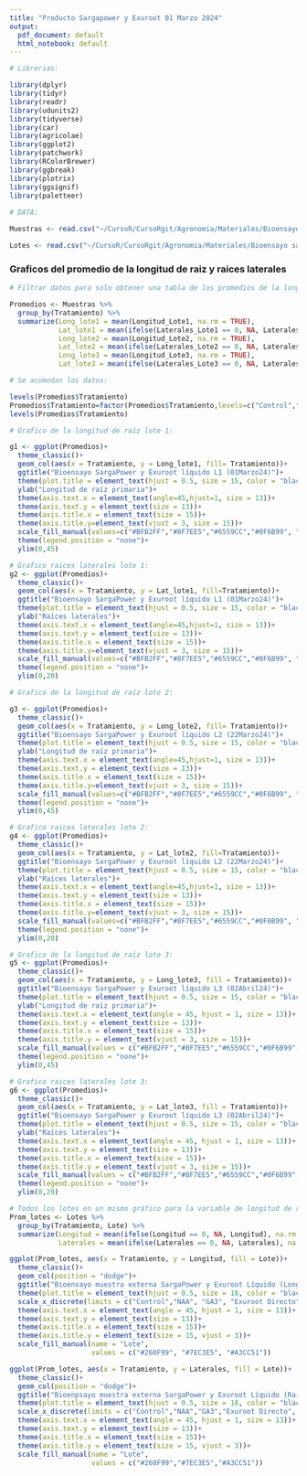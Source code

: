 ```yaml
---
title: "Producto Sargapower y Exuroot 01 Marzo 2024"
output:
  pdf_document: default
  html_notebook: default
---
```


```r
# Librerias:

library(dplyr)
library(tidyr) 
library(readr) 
library(udunits2)
library(tidyverse)
library(car)
library(agricolae)
library(ggplot2)
library(patchwork)
library(RColorBrewer)
library(ggbreak)
library(plotrix)
library(ggsignif)
library(paletteer)
 
# DATA:

Muestras <- read.csv("~/CursoR/CursoRgit/Agronomia/Materiales/Bioensayo sargapower.csv")

Lotes <- read.csv("~/CursoR/CursoRgit/Agronomia/Materiales/Bioensayo sargapower_lotes.csv")
```

### Graficos del promedio de la longitud de raiz y raices laterales
```r
# Filtrar datos para solo obtener una tabla de los promedios de la longitud de raiz y de las raíces laterales:

Promedios <- Muestras %>%
  group_by(Tratamiento) %>%
  summarize(Long_lote1 = mean(Longitud_Lote1, na.rm = TRUE),
            Lat_lote1 = mean(ifelse(Laterales_Lote1 == 0, NA, Laterales_Lote1), na.rm = TRUE),
            Long_lote2 = mean(Longitud_Lote2, na.rm = TRUE),
            Lat_lote2 = mean(ifelse(Laterales_Lote2 == 0, NA, Laterales_Lote2), na.rm = TRUE),
            Long_lote3 = mean(Longitud_Lote3, na.rm = TRUE),
            Lat_lote3 = mean(ifelse(Laterales_Lote3 == 0, NA, Laterales_Lote3), na.rm = TRUE))

# Se acomodan los datos:

levels(Promedios$Tratamiento)
Promedios$Tratamiento=factor(Promedios$Tratamiento,levels=c("Control","NAA","GA3", "Exuroot Directo","Exuroot 1:20","Exuroot 1:50", "SargaPower Directo","SargaPower 1:20","SargaPower 1:50"))
levels(Promedios$Tratamiento)

# Grafico de la longitud de raíz lote 1:

g1 <- ggplot(Promedios)+
  theme_classic()+
  geom_col(aes(x = Tratamiento, y = Long_lote1, fill= Tratamiento))+
  ggtitle("Bioensayo SargaPower y Exuroot líquido L1 (01Marzo24)")+
  theme(plot.title = element_text(hjust = 0.5, size = 15, color = "black", face = "bold"))+
  ylab("Longitud de raíz primaria")+
  theme(axis.text.x = element_text(angle=45,hjust=1, size = 13))+
  theme(axis.text.y = element_text(size = 13))+
  theme(axis.title.x = element_text(size = 15))+
  theme(axis.title.y=element_text(vjust = 3, size = 15))+
  scale_fill_manual(values=c("#BFB2FF","#8F7EE5","#6559CC","#0F6B99", "#0F6B99","#0F6B99","#A3CC51","#A3CC51","#A3CC51"))+
  theme(legend.position = "none")+
  ylim(0,45)

# Grafico raices laterales lote 1:
g2 <- ggplot(Promedios)+
  theme_classic()+
  geom_col(aes(x = Tratamiento, y = Lat_lote1, fill=Tratamiento))+
  ggtitle("Bioensayo SargaPower y Exuroot líquido L1 (01Marzo24)")+
  theme(plot.title = element_text(hjust = 0.5, size = 15, color = "black", face = "bold"))+
  ylab("Raíces laterales")+
  theme(axis.text.x = element_text(angle=45,hjust=1, size = 13))+
  theme(axis.text.y = element_text(size = 13))+
  theme(axis.title.x = element_text(size = 15))+
  theme(axis.title.y=element_text(vjust = 3, size = 15))+
  scale_fill_manual(values=c("#BFB2FF","#8F7EE5","#6559CC","#0F6B99", "#0F6B99","#0F6B99","#A3CC51","#A3CC51","#A3CC51"))+
  theme(legend.position = "none")+
  ylim(0,20)

# Grafico de la longitud de raíz lote 2:

g3 <- ggplot(Promedios)+
  theme_classic()+
  geom_col(aes(x = Tratamiento, y = Long_lote2, fill= Tratamiento))+
  ggtitle("Bioensayo SargaPower y Exuroot líquido L2 (22Marzo24)")+
  theme(plot.title = element_text(hjust = 0.5, size = 15, color = "black", face = "bold"))+
  ylab("Longitud de raíz primaria")+
  theme(axis.text.x = element_text(angle=45,hjust=1, size = 13))+
  theme(axis.text.y = element_text(size = 13))+
  theme(axis.title.x = element_text(size = 15))+
  theme(axis.title.y=element_text(vjust = 3, size = 15))+
  scale_fill_manual(values=c("#BFB2FF","#8F7EE5","#6559CC","#0F6B99", "#0F6B99","#0F6B99","#A3CC51","#A3CC51","#A3CC51"))+
  theme(legend.position = "none")+
  ylim(0,45)

# Grafico raices laterales lote 2:
g4 <- ggplot(Promedios)+
  theme_classic()+
  geom_col(aes(x = Tratamiento, y = Lat_lote2, fill=Tratamiento))+
  ggtitle("Bioensayo SargaPower y Exuroot líquido L2 (22Marzo24)")+
  theme(plot.title = element_text(hjust = 0.5, size = 15, color = "black", face = "bold"))+
  ylab("Raíces laterales")+
  theme(axis.text.x = element_text(angle=45,hjust=1, size = 13))+
  theme(axis.text.y = element_text(size = 13))+
  theme(axis.title.x = element_text(size = 15))+
  theme(axis.title.y=element_text(vjust = 3, size = 15))+
  scale_fill_manual(values=c("#BFB2FF","#8F7EE5","#6559CC","#0F6B99", "#0F6B99","#0F6B99","#A3CC51","#A3CC51","#A3CC51"))+
  theme(legend.position = "none")+
  ylim(0,20)

# Grafico de la longitud de raíz lote 3:
g5 <- ggplot(Promedios)+
  theme_classic()+
  geom_col(aes(x = Tratamiento, y = Long_lote3, fill = Tratamiento))+
  ggtitle("Bioensayo SargaPower y Exuroot líquido L3 (02Abril24)")+
  theme(plot.title = element_text(hjust = 0.5, size = 15, color = "black", face = "bold"))+
  ylab("Longitud de raíz primaria")+
  theme(axis.text.x = element_text(angle = 45, hjust = 1, size = 13))+
  theme(axis.text.y = element_text(size = 13))+
  theme(axis.title.x = element_text(size = 15))+
  theme(axis.title.y = element_text(vjust = 3, size = 15))+
  scale_fill_manual(values = c("#BFB2FF","#8F7EE5","#6559CC","#0F6B99","#0F6B99", "#0F6B99", "#A3CC51", "#A3CC51","#A3CC51"))+
  theme(legend.position = "none")+
  ylim(0,45)

# Grafico raices laterales lote 3:
g6 <- ggplot(Promedios)+
  theme_classic()+
  geom_col(aes(x = Tratamiento, y = Lat_lote3, fill = Tratamiento))+
  ggtitle("Bioensayo SargaPower y Exuroot líquido L3 (02Abril24)")+
  theme(plot.title = element_text(hjust = 0.5, size = 15, color = "black", face = "bold"))+
  ylab("Raíces laterales")+
  theme(axis.text.x = element_text(angle = 45, hjust = 1, size = 13))+
  theme(axis.text.y = element_text(size = 13))+
  theme(axis.title.x = element_text(size = 15))+
  theme(axis.title.y = element_text(vjust = 3, size = 15))+
  scale_fill_manual(values = c("#BFB2FF","#8F7EE5","#6559CC","#0F6B99","#0F6B99","#0F6B99","#A3CC51","#A3CC51","#A3CC51"))+
  theme(legend.position = "none")+
  ylim(0,20)
```

```r
# Todos los lotes en un mismo gráfico para la variable de longitud de raíz y raíces laterales:
Prom_lotes <- Lotes %>%
  group_by(Tratamiento, Lote) %>%
  summarize(Longitud = mean(ifelse(Longitud == 0, NA, Longitud), na.rm = TRUE),
            Laterales = mean(ifelse(Laterales == 0, NA, Laterales), na.rm = TRUE))

ggplot(Prom_lotes, aes(x = Tratamiento, y = Longitud, fill = Lote))+
  theme_classic()+
  geom_col(position = "dodge")+
  ggtitle("Bioensayo muestra externa SargaPower y Exuroot Líquido (Longitud raíz primaria)")+
  theme(plot.title = element_text(hjust = 0.5, size = 18, color = "black", face = "bold"))+
  scale_x_discrete(limits = c("Control","NAA", "GA3", "Exuroot Directo", "Exuroot 1:20", "Exuroot 1:50", "SargaPower Directo", "SargaPower 1:20","SargaPower 1:50"))+
  theme(axis.text.x = element_text(angle = 45, hjust = 1, size = 13))+
  theme(axis.text.y = element_text(size = 13))+
  theme(axis.title.x = element_text(size = 15))+
  theme(axis.title.y = element_text(size = 15, vjust = 3))+
  scale_fill_manual(name = "Lote",
                    values = c("#260F99", "#7EC3E5", "#A3CC51"))

ggplot(Prom_lotes, aes(x = Tratamiento, y = Laterales, fill = Lote))+
  theme_classic()+
  geom_col(position = "dodge")+
  ggtitle("Bioenpsayo muestra externa SargaPower y Exuroot Líquido (Raíces Laterales)")+
  theme(plot.title = element_text(hjust = 0.5, size = 18, color = "black", face = "bold"))+
  scale_x_discrete(limits = c("Control","NAA","GA3","Exuroot Directo", "Exuroot 1:20", "Exuroot 1:50", "SargaPower Directo", "SargaPower 1:20", "SargaPower 1:50"))+
  theme(axis.text.x = element_text(angle = 45, hjust = 1, size = 13))+
  theme(axis.text.y = element_text(size = 13))+
  theme(axis.title.x = element_text(size = 15))+
  theme(axis.title.y = element_text(size = 15, vjust = 3))+
  scale_fill_manual(name = "Lote",
                    values = c("#260F99","#7EC3E5","#A3CC51"))
  
```

